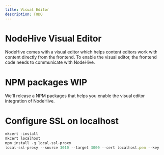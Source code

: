 ```yaml
---
title: Visual Editor
description: TODO
---
```

# NodeHive Visual Editor

NodeHive comes with a visual editor which helps content editors work with content directly from the frontend. To enable the visual editor, the frontend code needs to communicate with NodeHive.

# NPM packages WIP

We'll release a NPM packages that helps you enable the visual editor integration of NodeHive.

# Configure SSL on localhost
```js
mkcert -install
mkcert localhost
npm install -g local-ssl-proxy
local-ssl-proxy --source 3010 --target 3000 --cert localhost.pem --key localhost-key.pem
```
